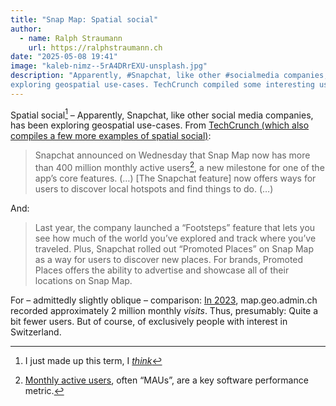 ```yaml
---
title: "Snap Map: Spatial social"
author:
  - name: Ralph Straumann
    url: https://ralphstraumann.ch
date: "2025-05-08 19:41"
image: "kaleb-nimz--5rA4DRrEXU-unsplash.jpg"
description: "Apparently, #Snapchat, like other #socialmedia companies, has been 
exploring geospatial use-cases. TechCrunch compiled some interesting usage numbers."
---
```


Spatial social^[I just made up this term, 
I [*think*](https://www.everythingisaremix.info/watch-the-series/)] – Apparently, 
Snapchat, like other social media companies, has been exploring geospatial 
use-cases. From [TechCrunch (which also compiles a few more examples of spatial 
social)](https://techcrunch.com/2025/05/07/snap-map-reaches-new-milestone-of-400m-monthly-active-users/):

> Snapchat announced on Wednesday that Snap Map now has more than 400 million 
monthly active users[^MAU], a new milestone for one of the app’s core features. (...) 
[The Snapchat feature] now offers ways for users to discover local hotspots and 
find things to do. (...)

And:

> Last year, the company launched a "Footsteps" feature that lets you see how 
much of the world you’ve explored and track where you’ve traveled. Plus, 
Snapchat rolled out "Promoted Places" on Snap Map as a way for users to 
discover new places. For brands, Promoted Places offers the ability to 
advertise and showcase all of their locations on Snap Map.

For – admittedly slightly oblique – comparison: [In 2023](https://www.swisstopo.admin.ch/de/swisstopo-in-zahlen), 
map.geo.admin.ch recorded approximately 2 million monthly *visits*. Thus, 
presumably: Quite a bit fewer users. But of course, of exclusively people with 
interest in Switzerland.

[^MAU]: [Monthly active users](https://en.wikipedia.org/wiki/Active_users), 
often "MAUs", are a key software performance metric.